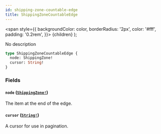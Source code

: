 ```yaml
---
id: shipping-zone-countable-edge
title: ShippingZoneCountableEdge
---
```


<span
style={{
      backgroundColor: color,
      borderRadius: '2px',
      color: '#fff',
      padding: '0.2rem',
    }}>
{children}
</span>
);

No description

```graphql
type ShippingZoneCountableEdge {
  node: ShippingZone!
  cursor: String!
}
```

### Fields

#### `node` ([`ShippingZone!`](/api-reference/objects/shipping-zone.mdx))

The item at the end of the edge.

#### `cursor` ([`String!`](/api-reference/scalars/string.mdx))

A cursor for use in pagination.
